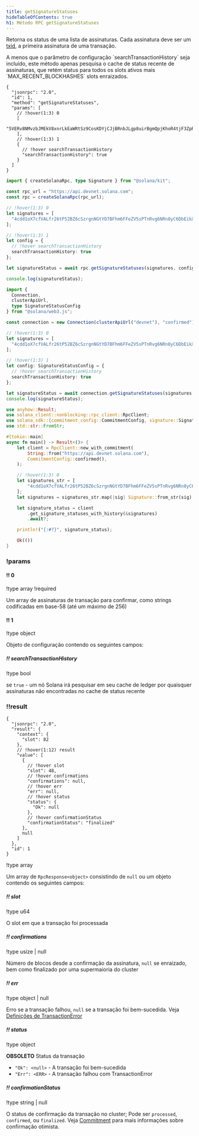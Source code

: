 ```yaml
---
title: getSignatureStatuses
hideTableOfContents: true
h1: Método RPC getSignatureStatuses
---
```


Retorna os status de uma lista de assinaturas. Cada assinatura deve ser um
[txid](/docs/references/terminology#transaction-id), a primeira assinatura de
uma transação.

<Callout type="info">
  A menos que o parâmetro de configuração `searchTransactionHistory` seja
  incluído, este método apenas pesquisa o cache de status recente de
  assinaturas, que retém status para todos os slots ativos mais
  `MAX_RECENT_BLOCKHASHES` slots enraizados.
</Callout>

<APIMethod>

```jsonc !!request curl
{
  "jsonrpc": "2.0",
  "id": 1,
  "method": "getSignatureStatuses",
  "params": [
    // !hover(1:3) 0
    [
      "5VERv8NMvzbJMEkV8xnrLkEaWRtSz9CosKDYjCJjBRnbJLgp8uirBgmQpjKhoR4tjF3ZpRzrFmBV6UjKdiSZkQUW"
    ],
    // !hover(1:3) 1
    {
      // !hover searchTransactionHistory
      "searchTransactionHistory": true
    }
  ]
}
```

```ts !!request title="Kit"
import { createSolanaRpc, type Signature } from "@solana/kit";

const rpc_url = "https://api.devnet.solana.com";
const rpc = createSolanaRpc(rpc_url);

// !hover(1:3) 0
let signatures = [
  "4cdd1oX7cfVALfr26tP52BZ6cSzrgnNGtYD7BFhm6FFeZV5sPTnRvg6NRn8yC6DbEikXcrNChBM5vVJnTgKhGhVu" as unknown as Signature
];

// !hover(1:3) 1
let config = {
  // !hover searchTransactionHistory
  searchTransactionHistory: true
};

let signatureStatus = await rpc.getSignatureStatuses(signatures, config).send();

console.log(signatureStatus);
```

```ts !!request title="web3.js"
import {
  Connection,
  clusterApiUrl,
  type SignatureStatusConfig
} from "@solana/web3.js";

const connection = new Connection(clusterApiUrl("devnet"), "confirmed");

// !hover(1:3) 0
let signatures = [
  "4cdd1oX7cfVALfr26tP52BZ6cSzrgnNGtYD7BFhm6FFeZV5sPTnRvg6NRn8yC6DbEikXcrNChBM5vVJnTgKhGhVu"
];

// !hover(1:3) 1
let config: SignatureStatusConfig = {
  // !hover searchTransactionHistory
  searchTransactionHistory: true
};

let signatureStatus = await connection.getSignatureStatuses(signatures, config);
console.log(signatureStatus);
```

```rs !!request title="Rust"
use anyhow::Result;
use solana_client::nonblocking::rpc_client::RpcClient;
use solana_sdk::{commitment_config::CommitmentConfig, signature::Signature};
use std::str::FromStr;

#[tokio::main]
async fn main() -> Result<()> {
    let client = RpcClient::new_with_commitment(
        String::from("https://api.devnet.solana.com"),
        CommitmentConfig::confirmed(),
    );

    // !hover(1:3) 0
    let signatures_str = [
        "4cdd1oX7cfVALfr26tP52BZ6cSzrgnNGtYD7BFhm6FFeZV5sPTnRvg6NRn8yC6DbEikXcrNChBM5vVJnTgKhGhVu",
    ];
    let signatures = signatures_str.map(|sig| Signature::from_str(sig).unwrap());

    let signature_status = client
        .get_signature_statuses_with_history(&signatures)
        .await?;

    println!("{:#?}", signature_status);

    Ok(())
}
```

### !params

#### !! 0

!type array
!required

Um array de assinaturas de transação para confirmar, como strings codificadas em
base-58 (até um máximo de 256)

#### !! 1

!type object

Objeto de configuração contendo os seguintes campos:

##### !! searchTransactionHistory

!type bool

se `true` - um nó Solana irá pesquisar em seu cache de ledger por quaisquer
assinaturas não encontradas no cache de status recente

### !!result

```jsonc !response
{
  "jsonrpc": "2.0",
  "result": {
    "context": {
      "slot": 82
    },
    // !hover(1:12) result
    "value": [
      {
        // !hover slot
        "slot": 48,
        // !hover confirmations
        "confirmations": null,
        // !hover err
        "err": null,
        // !hover status
        "status": {
          "Ok": null
        },
        // !hover confirmationStatus
        "confirmationStatus": "finalized"
      },
      null
    ]
  },
  "id": 1
}
```

!type array

Um array de `RpcResponse<object>` consistindo de `null` ou um objeto contendo os
seguintes campos:

##### !! slot

!type u64

O slot em que a transação foi processada

##### !! confirmations

!type usize | null

Número de blocos desde a confirmação da assinatura, `null` se enraizado, bem
como finalizado por uma supermaioria do cluster

##### !! err

!type object | null

Erro se a transação falhou, `null` se a transação foi bem-sucedida. Veja
[Definições de TransactionError](https://github.com/anza-xyz/solana-sdk/blob/50dfbd088c51b7229c67d432d8c8801dafaa7904/transaction-error/src/lib.rs#L15)

##### !! status

!type object

**OBSOLETO** Status da transação

- `"Ok": <null>` - A transação foi bem-sucedida
- `"Err": <ERR>` - A transação falhou com TransactionError

##### !! confirmationStatus

!type string | null

O status de confirmação da transação no cluster; Pode ser `processed`,
`confirmed`, ou `finalized`. Veja
[Commitment](/docs/rpc/#configuring-state-commitment) para mais informações
sobre confirmação otimista.

</APIMethod>
